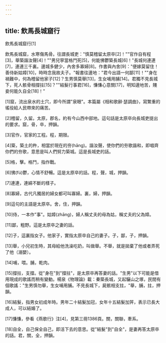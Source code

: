 ```yaml
---
---
---
```

title: 飲馬長城窟行
---




飲馬長城窟行[1]

飲馬長城窟，水寒傷馬骨。往謂長城吏："慎莫稽留太原卒[2]！""官作自有程[3]，舉築諧汝聲[4]！""男兒寧當格鬥死[5]，何能怫鬱築長城[6]！"長城何連連[7]，連連三千裏。邊城多健少，內舍多寡婦[8]。作書與內舍[9]："便嫁莫留住！善侍新姑嫜[10]，時時念我故夫子。"報書往邊地："君今出語一何鄙[11]！""身在禍難中，何為稽留他家子[12]？生男慎莫舉[13]，生女哺用脯[14]。君獨不見長城下，死人骸骨相撐拄[15]？""結髮行事君[16]，慊慊心意關[17]，明知邊地苦，賤妾何能久自全[18]！"

[1]窟，流出泉水的土穴，即今所謂"泉眼"。本篇屬《相和歌辭·瑟調曲》，寫繁重的徭役給人民帶來的痛苦。

[2]稽留，久留。太原，郡名，約有今山西中部地。這句話是太原卒向長城吏提出的要求。窟，骨，卒，押韻。

[3]官作，官家的工程。程，期限。

[4]築，築土的杵，相當於現在的夯(hāng)。諧汝聲，使你們的夯歌諧和，即唱齊你們的夯歌，意思是叫人們努力築城。這是長城吏的話。

[5]格，擊。格鬥，指作戰。

[6]怫(fú)鬱，心情不舒暢。這是太原卒的話。程，聲，城，押韻。

[7]連連，連綿不斷的樣子。

[8]寡婦，古代凡獨居的婦女都可叫寡婦。裏，婦，押韻。

[9]這句的主語是太原卒。舍，住，押韻。

[10]侍，一本作"事"。姑嫜(zhāng)，婦人稱丈夫的母為姑，稱丈夫的父為嫜。

[11]鄙，粗野。這是太原卒之妻的話。

[12]子，這裏指女子。他家子，實指太原卒自己的妻子。子，鄙，子，押韻。

[13]舉，小兒初生時，其母給他洗澡吃奶，叫做舉。不舉，就是拋棄了他或者弄死了他（溺嬰）。

[14]哺，喂。脯，乾肉。

[15]撐拄，支撐。從"身在"到"撐拄"，是太原卒再答妻的話。"生男"以下可能是借用現成的歌謠而稍有變動。楊泉《物理論》載：秦築長城，又起驪山之塚，民間有個歌謠："生男慎勿舉，生女哺用脯。不見長城下，屍骸相支拄，"舉，脯，拄，押韻。

[16]結髮，指男女初成年時。男年二十結髮加冠，女年十五結髮加笄，表示已長大成人，可以結婚了。

[17]慊慊，參看《燕歌行》注[4]，見第三冊1386頁。關，關聯，牽系。

[18]自全，自己保全自己，即活下去的意思。從"結髮"到"自全"，是妻再答太原卒的話。君，關，全，押韻。